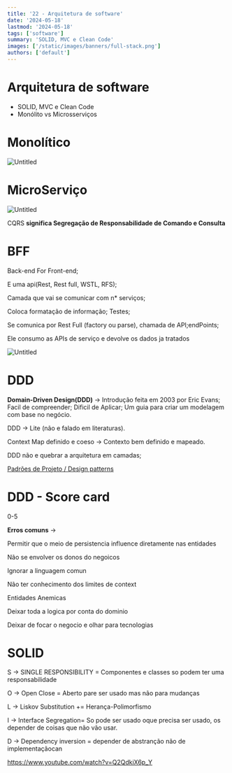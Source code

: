 ```yaml
---
title: '22 - Arquitetura de software'
date: '2024-05-18'
lastmod: '2024-05-18'
tags: ['software']
summary: 'SOLID, MVC e Clean Code'
images: ['/static/images/banners/full-stack.png']
authors: ['default']
---
```


# Arquitetura de software
- SOLID, MVC e Clean Code
- Monólito vs Microsserviços
# Monolítico

![Untitled](https://prod-files-secure.s3.us-west-2.amazonaws.com/7d27e9b9-72bd-4894-98e0-6abc580f73e0/ee68cbb1-7c61-4242-8da6-a1e035efa295/Untitled.png)

# MicroServiço

![Untitled](https://prod-files-secure.s3.us-west-2.amazonaws.com/7d27e9b9-72bd-4894-98e0-6abc580f73e0/9905c131-d735-45a8-a813-12540d53c8ad/Untitled.png)

CQRS **significa Segregação de Responsabilidade de Comando e Consulta**

# BFF

Back-end For Front-end;

E uma api(Rest, Rest full, WSTL, RFS);

Camada que vai se comunicar com n* serviços;

Coloca formatação de informação; Testes; 

Se comunica por Rest Full (factory ou parse), chamada de API;endPoints;

Ele consumo as APIs de serviço e devolve os dados ja tratados

![Untitled](https://prod-files-secure.s3.us-west-2.amazonaws.com/7d27e9b9-72bd-4894-98e0-6abc580f73e0/aa0d4e23-2652-442e-85d5-a324deefb01e/Untitled.png)

# DDD

**Domain-Driven Design(DDD)** → Introdução feita em 2003 por Eric Evans; Facil de compreender; Dificil de Aplicar; Um guia para criar um modelagem com base no negócio.

DDD → Lite (não e falado em literaturas).

Context Map definido e coeso → Contexto bem definido e mapeado.

DDD não e quebrar a arquitetura em camadas;

[Padrões de Projeto / Design patterns](https://refactoring.guru/pt-br/design-patterns)

# DDD - Score card

0-5

**Erros comuns** → 

Permitir que o meio de persistencia influence diretamente nas entidades

Não se envolver os donos do negoicos

Ignorar a linguagem comun

Não ter conhecimento dos limites de context

Entidades Anemicas

Deixar toda a logica por conta do dominio

Deixar de focar o negocio e olhar para tecnologias


# SOLID

S → SINGLE RESPONSIBILITY = Componentes e classes so podem ter uma responsabilidade

O → Open Close = Aberto pare ser usado mas não para mudanças

L → Liskov Substitution += Herança-Polimorfismo

I → Interface Segregation= So pode ser usado oque precisa ser usado, os depender de coisas que não vão usar.

D → Dependency inversion = depender de abstranção não de implementaçãocan

https://www.youtube.com/watch?v=Q2QdkiX6p_Y